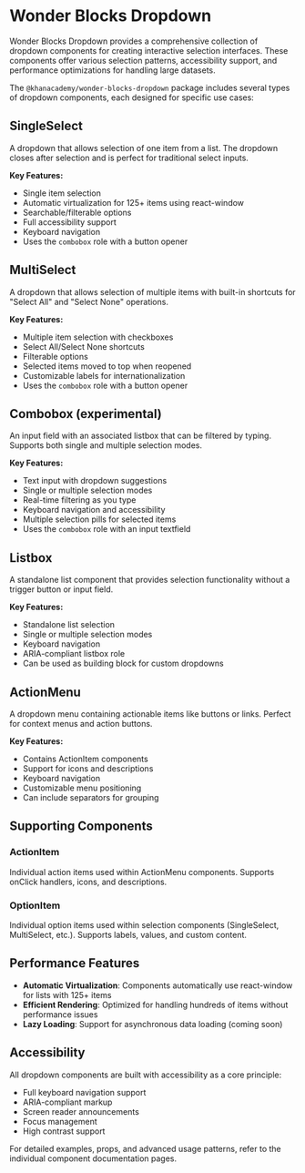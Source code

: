 
<Meta
    title="Packages / Dropdown / Overview"
/>

# Wonder Blocks Dropdown

Wonder Blocks Dropdown provides a comprehensive collection of dropdown components for creating interactive selection interfaces. These components offer various selection patterns, accessibility support, and performance optimizations for handling large datasets.

The `@khanacademy/wonder-blocks-dropdown` package includes several types of dropdown components, each designed for specific use cases:

## SingleSelect

A dropdown that allows selection of one item from a list. The dropdown closes after selection and is perfect for traditional select inputs.

**Key Features:**
- Single item selection
- Automatic virtualization for 125+ items using react-window
- Searchable/filterable options
- Full accessibility support
- Keyboard navigation
- Uses the `combobox` role with a button opener

<Canvas of={SingleSelectStories.Default} />

## MultiSelect

A dropdown that allows selection of multiple items with built-in shortcuts for "Select All" and "Select None" operations.

**Key Features:**
- Multiple item selection with checkboxes
- Select All/Select None shortcuts
- Filterable options
- Selected items moved to top when reopened
- Customizable labels for internationalization
- Uses the `combobox` role with a button opener

<Canvas of={MultiSelectStories.Default} />

## Combobox (experimental)

An input field with an associated listbox that can be filtered by typing. Supports both single and multiple selection modes.

**Key Features:**
- Text input with dropdown suggestions
- Single or multiple selection modes
- Real-time filtering as you type
- Keyboard navigation and accessibility
- Multiple selection pills for selected items
- Uses the `combobox` role with an input textfield

<Canvas of={ComboboxStories.Default} />

## Listbox

A standalone list component that provides selection functionality without a trigger button or input field.

**Key Features:**
- Standalone list selection
- Single or multiple selection modes
- Keyboard navigation
- ARIA-compliant listbox role
- Can be used as building block for custom dropdowns

<Canvas of={ListboxStories.Default} />

## ActionMenu

A dropdown menu containing actionable items like buttons or links. Perfect for context menus and action buttons.

**Key Features:**
- Contains ActionItem components
- Support for icons and descriptions
- Keyboard navigation
- Customizable menu positioning
- Can include separators for grouping

<Canvas of={ActionMenuStories.Default} />

## Supporting Components

### ActionItem

Individual action items used within ActionMenu components. Supports onClick handlers, icons, and descriptions.

<Canvas of={ActionItemStories.Default} />

### OptionItem

Individual option items used within selection components (SingleSelect, MultiSelect, etc.). Supports labels, values, and custom content.

<Canvas of={OptionItemStories.Default} />

## Performance Features

- **Automatic Virtualization**: Components automatically use react-window for lists with 125+ items
- **Efficient Rendering**: Optimized for handling hundreds of items without performance issues
- **Lazy Loading**: Support for asynchronous data loading (coming soon)

## Accessibility

All dropdown components are built with accessibility as a core principle:

- Full keyboard navigation support
- ARIA-compliant markup
- Screen reader announcements
- Focus management
- High contrast support

For detailed examples, props, and advanced usage patterns, refer to the individual component documentation pages.
